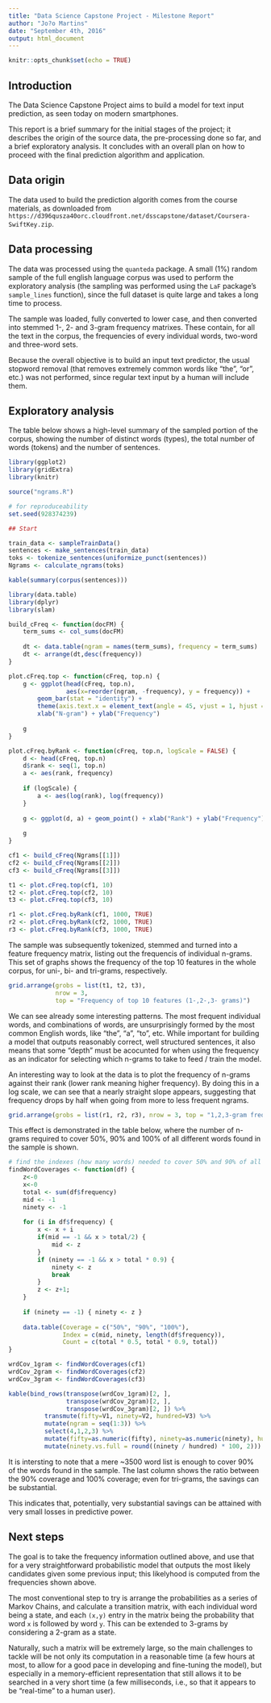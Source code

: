 ---
title: "Data Science Capstone Project - Milestone Report"
author: "Jo?o Martins"
date: "September 4th, 2016"
output: html_document
---

<style type="text/css">
.table {
    width: 73%;
}
</style>

```{r setup, include=FALSE}
knitr::opts_chunk$set(echo = TRUE)
```

## Introduction

The Data Science Capstone Project aims to build a model for text input prediction, as seen today on modern smartphones.

This report is a brief summary for the initial stages of the project; it describes the origin of the source data, the pre-processing done so far, and a brief exploratory analysis. It concludes with an overall plan on how to proceed with the final prediction algorithm and application.

## Data origin

The data used to build the prediction algorith comes from the course materials, as downloaded from `https://d396qusza40orc.cloudfront.net/dsscapstone/dataset/Coursera-SwiftKey.zip`.

## Data processing

The data was processed using the `quanteda` package. A small (1%) random sample of the full english language corpus was used to perform the exploratory analysis (the sampling was performed using the `LaF` package's `sample_lines` function), since the full dataset is quite large and takes a long time to process.

The sample was loaded, fully converted to lower case, and then converted into stemmed 1-, 2- and 3-gram frequency matrixes. These contain, for all the text in the corpus, the frequencies of every individual words, two-word and three-word sets.

Because the overall objective is to build an input text predictor, the usual stopword removal (that removes extremely common words like "the", "or", etc.) was not performed, since regular text input by a human will include them.

## Exploratory analysis

The table below shows a high-level summary of the sampled portion of the corpus, showing the number of distinct words (types), the total number of words (tokens) and the number of sentences.

```{r, echo=FALSE, message=FALSE, label = "loadDataAndDisplaySummary", cache=TRUE}
library(ggplot2)
library(gridExtra)
library(knitr)

source("ngrams.R")

# for reproduceability
set.seed(928374239)

## Start

train_data <- sampleTrainData()
sentences <- make_sentences(train_data)
toks <- tokenize_sentences(uniformize_punct(sentences))
Ngrams <- calculate_ngrams(toks)

kable(summary(corpus(sentences)))
```


```{r echo=FALSE, label="buildPlots", cache = TRUE}
library(data.table)
library(dplyr)
library(slam)

build_cFreq <- function(docFM) {
    term_sums <- col_sums(docFM)
    
    dt <- data.table(ngram = names(term_sums), frequency = term_sums)
    dt <- arrange(dt,desc(frequency))
}

plot.cFreq.top <- function(cFreq, top.n) {
    g <- ggplot(head(cFreq, top.n), 
                aes(x=reorder(ngram, -frequency), y = frequency)) + 
        geom_bar(stat = "identity") +
        theme(axis.text.x = element_text(angle = 45, vjust = 1, hjust = 1)) +
        xlab("N-gram") + ylab("Frequency")
    
    g
}

plot.cFreq.byRank <- function(cFreq, top.n, logScale = FALSE) {
    d <- head(cFreq, top.n)
    d$rank <- seq(1, top.n)
    a <- aes(rank, frequency)
    
    if (logScale) {
        a <- aes(log(rank), log(frequency))
    }
    
    g <- ggplot(d, a) + geom_point() + xlab("Rank") + ylab("Frequency")
    
    g
}

cf1 <- build_cFreq(Ngrams[[1]])
cf2 <- build_cFreq(Ngrams[[2]])
cf3 <- build_cFreq(Ngrams[[3]])

t1 <- plot.cFreq.top(cf1, 10)
t2 <- plot.cFreq.top(cf2, 10)
t3 <- plot.cFreq.top(cf3, 10)

r1 <- plot.cFreq.byRank(cf1, 1000, TRUE)
r2 <- plot.cFreq.byRank(cf2, 1000, TRUE)
r3 <- plot.cFreq.byRank(cf3, 1000, TRUE)

```

The sample was subsequently tokenized, stemmed and turned into a feature frequency matrix, listing out the frequencis of individual n-grams. This set of graphs shows the frequency of the top 10 features in the whole corpus, for uni-, bi- and tri-grams, respectively.

```{r, echo = FALSE, label = "Top10Graph"}
grid.arrange(grobs = list(t1, t2, t3), 
             nrow = 3, 
             top = "Frequency of top 10 features (1-,2-,3- grams)")
```

We can see already some interesting patterns. The most frequent individual words, and combinations of words, are unsurprisingly formed by the most common English words, like "the", "a", "to", etc. While important for building a model that outputs reasonably correct, well structured sentences, it also means that some "depth" must be acocunted for when using the frequency as an indicator for selecting which n-grams to take to feed / train the model.

An interesting way to look at the data is to plot the frequency of n-grams against their rank (lower rank meaning higher frequency). By doing this in a log scale, we can see that a nearly straight slope appears, suggesting that frequency drops by half when going from more to less frequent ngrams.

```{r, echo = FALSE, label = "Frequency x Rank"}
grid.arrange(grobs = list(r1, r2, r3), nrow = 3, top = "1,2,3-gram frequency by rank, log scale")
```

This effect is demonstrated in the table below, where the number of n-grams required to cover 50%, 90% and 100% of all different words found in the sample is shown.

```{r, echo=FALSE, label="wfreq", cache = TRUE}
# find the indexes (how many words) needed to cover 50% and 90% of all words in the data
findWordCoverages <- function(df) {
    z<-0
    x<-0
    total <- sum(df$frequency)
    mid <- -1
    ninety <- -1
    
    for (i in df$frequency) { 
        x <- x + i 
        if(mid == -1 && x > total/2) { 
            mid <- z
        }
        if (ninety == -1 && x > total * 0.9) {
            ninety <- z
            break
        }
        z <- z+1;
    }
    
    if (ninety == -1) { ninety <- z }
    
    data.table(Coverage = c("50%", "90%", "100%"),
               Index = c(mid, ninety, length(df$frequency)),
               Count = c(total * 0.5, total * 0.9, total))
}

wrdCov_1gram <- findWordCoverages(cf1)
wrdCov_2gram <- findWordCoverages(cf2)
wrdCov_3gram <- findWordCoverages(cf3)

kable(bind_rows(transpose(wrdCov_1gram)[2, ], 
                transpose(wrdCov_2gram)[2, ], 
                transpose(wrdCov_3gram)[2, ]) %>% 
          transmute(fifty=V1, ninety=V2, hundred=V3) %>% 
          mutate(ngram = seq(1:3)) %>% 
          select(4,1,2,3) %>%
          mutate(fifty=as.numeric(fifty), ninety=as.numeric(ninety), hundred=as.numeric(hundred)) %>%
          mutate(ninety.vs.full = round((ninety / hundred) * 100, 2)))
```


It is intersting to note that a mere ~3500 word list is enough to cover 90% of the words found in the sample. The last column shows the ratio between the 90% coverage and 100% coverage; even for tri-grams, the savings can be substantial.

This indicates that, potentially,  very substantial savings can be attained with very small losses in predictive power.

## Next steps

The goal is to take the frequency information outlined above, and use that for a very straightforward probabilistic model that outputs the most likely candidates given some previous input; this likelyhood is computed from the frequencies shown above.

The most conventional step to try is arrange the probabilities as a series of Markov Chains, and calculate a transition matrix, with each individual word being a state, and each `(x,y)` entry in the matrix being the probability that word `x` is followed by word `y`. This can be extended to 3-grams by considering a 2-gram as a state.

Naturally, such a matrix will be extremely large, so the main challenges to tackle will be not only its computation in a reasonable time (a few hours at most, to allow for a good pace in developing and fine-tuning the model), but especially in a memory-efficient representation that still allows it to be searched in a very short time (a few milliseconds, i.e., so that it appears to be "real-time" to a human user).